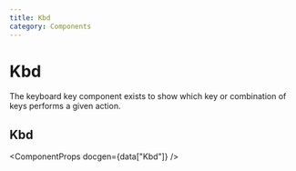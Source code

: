 ```yaml
---
title: Kbd
category: Components
---
```




# Kbd

The keyboard key component exists to show which key or combination of keys performs a given action.

<ComponentMenu slug="kbd" />

## Kbd

<ComponentProps docgen={data["Kbd"]} />

